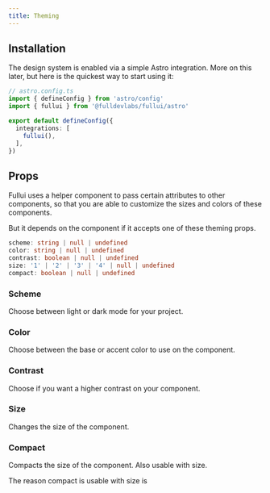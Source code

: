 ```yaml
---
title: Theming
---
```



## Installation
The design system is enabled via a simple Astro integration. More on this later, but here is the quickest way to start using it:

```ts
// astro.config.ts
import { defineConfig } from 'astro/config'
import { fullui } from '@fulldevlabs/fullui/astro'

export default defineConfig({
  integrations: [
    fullui(),
  ],
})
```

## Props
Fullui uses a helper component to pass certain attributes to other components, so that you are able to customize the sizes and colors of these components. 

But it depends on the component if it accepts one of these theming props.

```ts
scheme: string | null | undefined
color: string | null | undefined
contrast: boolean | null | undefined
size: '1' | '2' | '3' | '4' | null | undefined
compact: boolean | null | undefined
```

### Scheme
Choose between light or dark mode for your project.

### Color
Choose between the base or accent color to use on the component.

### Contrast
Choose if you want a higher contrast on your component.

### Size
Changes the size of the component.

### Compact
Compacts the size of the component. Also usable with size. 

The reason compact is usable with size is